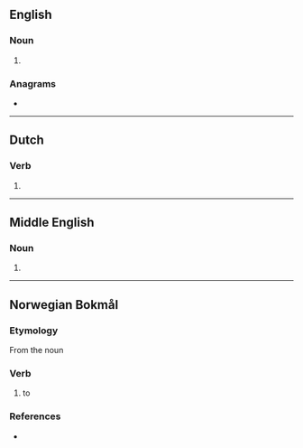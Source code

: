 ==English==

===Noun===
{{en-noun}}

# {{obsolete spelling of|en|storm}}

===Anagrams===
* {{anagrams|en|a=emorst|Morets|Strome|Tomers|metros|romset}}

----

==Dutch==

===Verb===
{{head|nl|verb form}}

# {{nl-verb form of|n=sg|t=pres|m=subj|stormen}}

----

==Middle English==

===Noun===
{{head|enm|noun}}

# {{alternative form of|enm|storm}}

----

==Norwegian Bokmål==

===Etymology===
From the noun {{m|nb|storm}}

===Verb===
{{head|nb|verb|imperative|storm|present tense|stormer|passive|stormes|simple past and past participle|storma|or|stormet|present participle|stormende}}

# to {{l|en|storm}}

===References===
* {{R:The Bokmål Dictionary}}